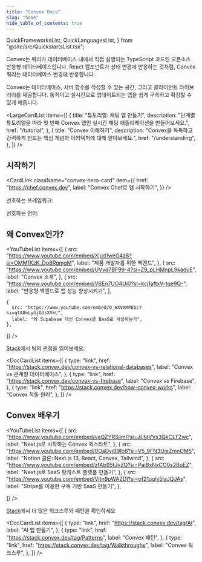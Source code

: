 ```yaml
---
title: "Convex Docs"
slug: "home"
hide_table_of_contents: true
---
```


  QuickFrameworksList,
  QuickLanguagesList,
} from "@site/src/QuickstartsList.tsx";

Convex는 쿼리가 데이터베이스 내에서 직접 실행되는 TypeScript 코드인 오픈소스 반응형 데이터베이스입니다. React 컴포넌트가 상태 변경에 반응하는 것처럼, Convex 쿼리는 데이터베이스 변경에 반응합니다.

Convex는 데이터베이스, 서버 함수를 작성할 수 있는 공간, 그리고 클라이언트 라이브러리를 제공합니다. 동적이고 실시간으로 업데이트되는 앱을 쉽게 구축하고 확장할 수 있게 해줍니다.

<LargeCardList
  items={[
    {
      title: "튜토리얼: 채팅 앱 만들기",
      description:
        "단계별 튜토리얼을 따라 첫 번째 Convex 앱인 실시간 채팅 애플리케이션을 만들어보세요.",
      href: "/tutorial",
    },
    {
      title: "Convex 이해하기",
      description:
        "Convex를 독특하고 강력하게 만드는 핵심 개념과 아키텍처에 대해 알아보세요.",
      href: "/understanding",
    },
  ]}
/>

## 시작하기

<CardLink
  className="convex-hero-card"
  item={{
    href: "https://chef.convex.dev",
    label: "Convex Chef로 앱 시작하기",
  }}
/>

선호하는 프레임워크:

<QuickFrameworksList />

선호하는 언어:

<QuickLanguagesList />

## 왜 Convex인가?

<YouTubeList
  items={[
    {
      src: "https://www.youtube.com/embed/Xjud1weG4z8?si=OMMfKzK_Dp8RgmgM",
      label: "제품 개발자를 위한 백엔드",
    },
    {
      src: "https://www.youtube.com/embed/UVvd7BF99-4?si=Z9_pLHMnpL9kaduE",
      label: "Convex 소개",
    },
    {
      src: "https://www.youtube.com/embed/V6En7UO4Ui0?si=kcj1aftxV-tqe9Q-",
      label: "반응형 백엔드로 앱 성능 향상시키기",
    },

    {
      src: "https://www.youtube.com/embed/O_HXVAMPEbc?si=qtA8nLyGjGUsXVkL",
      label: "왜 Supabase 대신 Convex를 BaaS로 사용하는가",
    },

]} />

[Stack](https://stack.convex.dev)에서 팀의 관점을 읽어보세요:

<DocCardList
  items={[
    {
      type: "link",
      href: "https://stack.convex.dev/convex-vs-relational-databases",
      label: "Convex vs 관계형 데이터베이스",
    },
    {
      type: "link",
      href: "https://stack.convex.dev/convex-vs-firebase",
      label: "Convex vs Firebase",
    },
    {
      type: "link",
      href: "https://stack.convex.dev/how-convex-works",
      label: "Convex 작동 원리",
    },
  ]}
/>

## Convex 배우기

<YouTubeList
  items={[
    {
      src: "https://www.youtube.com/embed/vaQZYRSiimI?si=JLfdVVs3QkCLTZwc",
      label: "Next.js로 시작하는 Convex 퀵스타트",
    },
    {
      src: "https://www.youtube.com/embed/0OaDyjB9Ib8?si=V5_9FN3UieZmnOM5",
      label: "Notion 클론: Next.js 13, React, Convex, Tailwind",
    },
    {
      src: "https://www.youtube.com/embed/zfAb95tJvZQ?si=PaiBxNxCO0s2BuEZ",
      label: "Next.js로 SaaS 팟캐스트 플랫폼 만들기",
    },
    {
      src: "https://www.youtube.com/embed/Vjtn9pWAZDI?si=of21uqly5laJQJAs",
      label: "Stripe를 이용한 구독 기반 SaaS 만들기",
    },

]} />

[Stack](https://stack.convex.dev)에서 더 많은 워크스루와 패턴을 확인하세요

<DocCardList
  items={[
    {
      type: "link",
      href: "https://stack.convex.dev/tag/AI",
      label: "AI 앱 만들기",
    },
    {
      type: "link",
      href: "https://stack.convex.dev/tag/Patterns",
      label: "Convex 패턴",
    },
    {
      type: "link",
      href: "https://stack.convex.dev/tag/Walkthroughs",
      label: "Convex 워크스루",
    },
  ]}
/>
